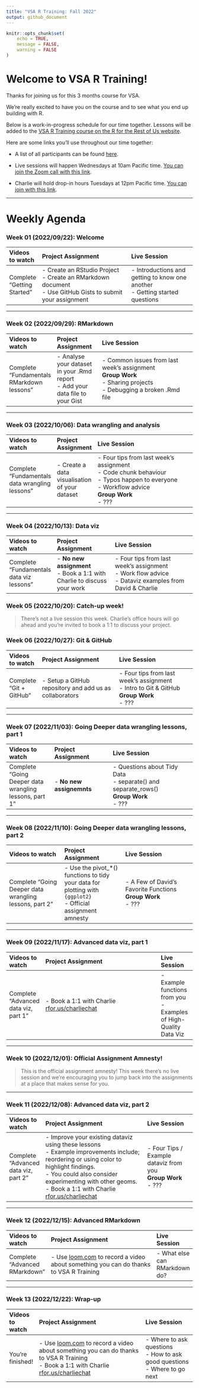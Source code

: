 ```yaml
---
title: "VSA R Training: Fall 2022"
output: github_document
---
```


```r
knitr::opts_chunk$set(
	echo = TRUE,
	message = FALSE,
	warning = FALSE
)
```

# Welcome to VSA R Training!

Thanks for joining us for this 3 months course for VSA.

We're really excited to have you on the course and to see what you end up building with R.

Below is a work-in-progress schedule for our time together. Lessons will be added to the [VSA R Training course on the R for the Rest of Us website](https://rfortherestofus.com/courses/vsa-r-training-fall-2022/).

Here are some links you'll use throughout our time together:

-   A list of all participants can be found [here](https://docs.google.com/spreadsheets/d/1dOmS1x6yo_d_A78gS-cdxDinKX7Hmb1K_8f7dB8VHkY/edit?usp=sharing "Opens in a new window").

-   Live sessions will happen Wednesdays at 10am Pacific time. [You can join the Zoom call with this link](https://us02web.zoom.us/j/85743952145?pwd=eXBRNXBCRDNhUU9STXVYWW5NT29SQT09 "Opens in a new window").

-   Charlie will hold drop-in hours Tuesdays at 12pm Pacific time. [You can join with this link](https://us02web.zoom.us/j/85743952145?pwd=eXBRNXBCRDNhUU9STXVYWW5NT29SQT09 "Opens in a new window").

<hr>

# Weekly Agenda

### Week 01 (2022/09/22): Welcome

| Videos to watch            | Project Assignment                                                                                                 | Live Session                                                                      |
|:---------------------------|:-------------------------------------------------------------------------------------------------------------------|:----------------------------------------------------------------------------------|
| Complete "Getting Started" | \- Create an RStudio Project <br> - Create an RMarkdown document <br> - Use GitHub Gists to submit your assignment | \- Introductions and getting to know one another <br> - Getting started questions |

<hr>

### Week 02 (2022/09/29): RMarkdown

| Videos to watch                           | Project Assignment                                                                 | Live Session                                                                                                                                                                                           |
|:------------------------------------------|:-----------------------------------------------------------------------------------|:-------------------------------------------------------------------------------------------------------------------------------------------------------------------------------------------------------|
| Complete "Fundamentals RMarkdown lessons" | \- Analyse your dataset in your .Rmd report <br> - Add your data file to your Gist | \- Common issues from last week's assignment <br> **Group Work** <br> - Sharing projects <br> - Debugging a broken .Rmd file |

<hr>

### Week 03 (2022/10/06): Data wrangling and analysis

| Videos to watch                                | Project Assignment                             | Live Session                                                                                                                                               |
|:-----------------------------------------------|:-----------------------------------------------|:-----------------------------------------------------------------------------------------------------------------------------------------------------------|
| Complete "Fundamentals data wrangling lessons" | \- Create a data visualisation of your dataset | \- Four tips from last week's assignment <br> - Code chunk behaviour <br> - Typos happen to everyone <br> - Workflow advice <br> **Group Work** <br> - ??? |

<hr>

### Week 04 (2022/10/13): Data viz

| Videos to watch                          | Project Assignment                                                           | Live Session                                                                                                  |
|:-----------------------------------------|:-----------------------------------------------------------------------------|:--------------------------------------------------------------------------------------------------------------|
| Complete "Fundamentals data viz lessons" | \- **No new assignment** <br> - Book a 1:1 with Charlie to discuss your work | \- Four tips from last week's assignment <br> - Work flow advice <br> - Dataviz examples from David & Charlie |

### Week 05 (2022/10/20): Catch-up week!

> There's not a live session this week. Charlie's office hours will go ahead and you're invited to book a 1:1 to discuss your project.

### Week 06 (2022/10/27): Git & GitHub

| Videos to watch         | Project Assignment                                                                                 | Live Session                                                                                         |
|:------------------------|:---------------------------------------------------------------------------------------------------|:-----------------------------------------------------------------------------------------------------|
| Complete "Git + GitHub" | \- Setup a GitHub repository and add us as collaborators | \- Four tips from last week's assignment <br> - Intro to Git & GitHub <br> **Group Work** <br> - ??? |

<hr>

### Week 07 (2022/11/03): Going Deeper data wrangling lessons, part 1

| Videos to watch                                        | Project Assignment                                                   | Live Session                                                                                      |
|:-------------------------------------------------------|:---------------------------------------------------------------------|:--------------------------------------------------------------------------------------------------|
| Complete "Going Deeper data wrangling lessons, part 1" | \- **No new assignemnts**  | \- Questions about Tidy Data <br> - separate() and separate_rows() <br> **Group Work** <br> - ??? |

<hr>

### Week 08 (2022/11/10): Going Deeper data wrangling lessons, part 2

| Videos to watch                                        | Project Assignment                                          | Live Session                                                          |
|:-------------------------------------------------------|:------------------------------------------------------------|:----------------------------------------------------------------------|
| Complete "Going Deeper data wrangling lessons, part 2" | \- Use the pivot_*() functions to tidy your data for plotting with `{ggplot2}` <br> - Official assignment amnesty | \- A Few of David's Favorite Functions <br> **Group Work** <br> - ??? |

<hr>

### Week 09 (2022/11/17): Advanced data viz, part 1

| Videos to watch                      | Project Assignment                                                                                                                                                                                                                                                                          | Live Session                                                                |
|:-------------------------------------|:--------------------------------------------------------------------------------------------------------------------------------------------------------------------------------------------------------------------------------------------------------------------------------------------|:----------------------------------------------------------------------------|
| Complete "Advanced data viz, part 1" | - Book a 1:1 with Charlie [rfor.us/charliechat](https://rfor.us/charliechat) | \- Example functions from you <br> - Examples of High-Quality Data Viz <br> |

<hr>

### Week 10 (2022/12/01): Official Assignment Amnesty!

> This is the official assignment amnesty! This week there's no live session and we're encouraging you to jump back into the assignments at a place that makes sense for you.

<hr>

### Week 11 (2022/12/08): Advanced data viz, part 2

| Videos to watch                      | Project Assignment                                                                                                                                    | Live Session                                                           |
|:-------------------------------------|:------------------------------------------------------------------------------------------------------------------------------------------------------|:-----------------------------------------------------------------------|
| Complete "Advanced data viz, part 2" | \- Improve your existing dataviz using these lessons <br> - Example improvements include; reordering or using color to highlight findings. <br> - You could also consider experimenting with other geoms. <br> - Book a 1:1 with Charlie [rfor.us/charliechat](https://rfor.us/charliechat) | \- Four Tips / Example dataviz from you <br> **Group Work** <br> - ??? |

<hr>

### Week 12 (2022/12/15): Advanced RMarkdown

| Videos to watch               | Project Assignment                                                                                    | Live Session                   |
|:------------------------------|:------------------------------------------------------------------------------------------------------|:-------------------------------|
| Complete "Advanced RMarkdown" | \- Use [loom.com](loom.com) to record a video about something you can do thanks to VSA R Training <br> | \- What else can RMarkdown do? |

<hr>

### Week 13 (2022/12/22): Wrap-up

| Videos to watch  | Project Assignment                                                                                                                                                                 | Live Session                                                                       |
|:-----------------|:-----------------------------------------------------------------------------------------------------------------------------------------------------------------------------------|:-----------------------------------------------------------------------------------|
| You're finished! | \- Use [loom.com](loom.com) to record a video about something you can do thanks to VSA R Training <br> - Book a 1:1 with Charlie [rfor.us/charliechat](https://rfor.us/charliechat) | \- Where to ask questions <br> - How to ask good questions <br> - Where to go next |
